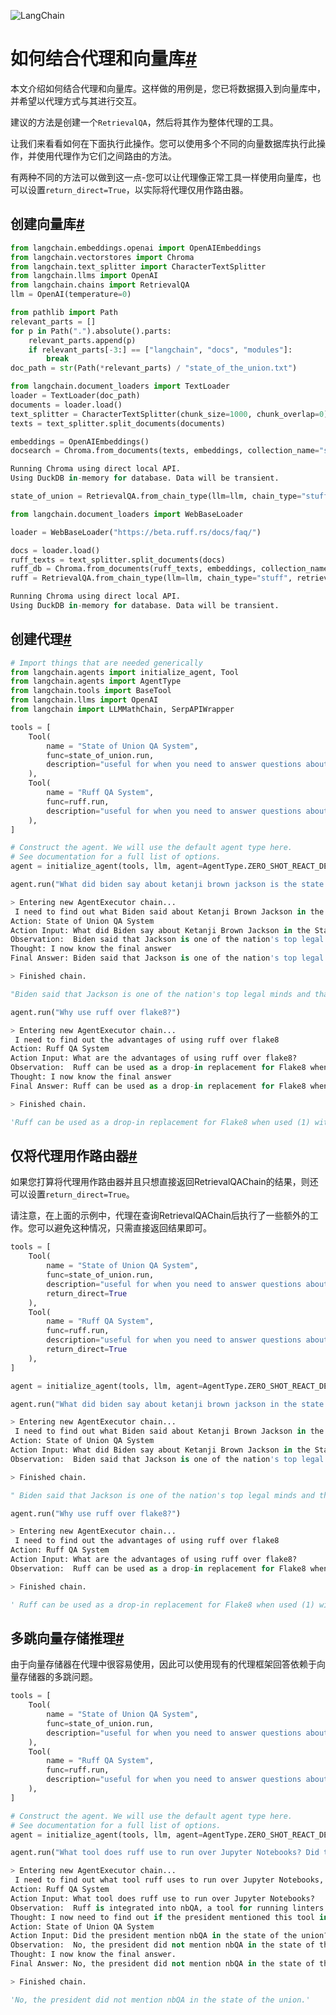

<Head>
  <script>
    {
      `(function() {
         var _hmt = _hmt || [];
(function() {
  var hm = document.createElement("script");
  hm.src = "https://hm.baidu.com/hm.js?e60fb290e204e04c5cb6f79b0ac1e697";
  var s = document.getElementsByTagName("script")[0]; 
  s.parentNode.insertBefore(hm, s);
})();
       })();`
    }
  </script>
</Head>

![LangChain](https://pica.zhimg.com/50/v2-56e8bbb52aa271012541c1fe1ceb11a2_r.gif)





如何结合代理和向量库[#](#how-to-combine-agents-and-vectorstores "本标题的永久链接")
=================================================================

本文介绍如何结合代理和向量库。这样做的用例是，您已将数据摄入到向量库中，并希望以代理方式与其进行交互。

建议的方法是创建一个`RetrievalQA`，然后将其作为整体代理的工具。

让我们来看看如何在下面执行此操作。您可以使用多个不同的向量数据库执行此操作，并使用代理作为它们之间路由的方法。

有两种不同的方法可以做到这一点-您可以让代理像正常工具一样使用向量库，也可以设置`return_direct=True`，以实际将代理仅用作路由器。

创建向量库[#](#create-the-vectorstore "本标题的永久链接")
--------------------------------------------

```  python
from langchain.embeddings.openai import OpenAIEmbeddings
from langchain.vectorstores import Chroma
from langchain.text_splitter import CharacterTextSplitter
from langchain.llms import OpenAI
from langchain.chains import RetrievalQA
llm = OpenAI(temperature=0)

```

```  python
from pathlib import Path
relevant_parts = []
for p in Path(".").absolute().parts:
    relevant_parts.append(p)
    if relevant_parts[-3:] == ["langchain", "docs", "modules"]:
        break
doc_path = str(Path(*relevant_parts) / "state_of_the_union.txt")

```

```  python
from langchain.document_loaders import TextLoader
loader = TextLoader(doc_path)
documents = loader.load()
text_splitter = CharacterTextSplitter(chunk_size=1000, chunk_overlap=0)
texts = text_splitter.split_documents(documents)

embeddings = OpenAIEmbeddings()
docsearch = Chroma.from_documents(texts, embeddings, collection_name="state-of-union")

```

```  python
Running Chroma using direct local API.
Using DuckDB in-memory for database. Data will be transient.

```

```  python
state_of_union = RetrievalQA.from_chain_type(llm=llm, chain_type="stuff", retriever=docsearch.as_retriever())

```

```  python
from langchain.document_loaders import WebBaseLoader

```

```  python
loader = WebBaseLoader("https://beta.ruff.rs/docs/faq/")

```

```  python
docs = loader.load()
ruff_texts = text_splitter.split_documents(docs)
ruff_db = Chroma.from_documents(ruff_texts, embeddings, collection_name="ruff")
ruff = RetrievalQA.from_chain_type(llm=llm, chain_type="stuff", retriever=ruff_db.as_retriever())

```
```  python
Running Chroma using direct local API.
Using DuckDB in-memory for database. Data will be transient.

```

创建代理[#](#create-the-agent "本标题的永久链接")
-------------------------------------

```  python
# Import things that are needed generically
from langchain.agents import initialize_agent, Tool
from langchain.agents import AgentType
from langchain.tools import BaseTool
from langchain.llms import OpenAI
from langchain import LLMMathChain, SerpAPIWrapper

```

```  python
tools = [
    Tool(
        name = "State of Union QA System",
        func=state_of_union.run,
        description="useful for when you need to answer questions about the most recent state of the union address. Input should be a fully formed question."
    ),
    Tool(
        name = "Ruff QA System",
        func=ruff.run,
        description="useful for when you need to answer questions about ruff (a python linter). Input should be a fully formed question."
    ),
]

```

```  python
# Construct the agent. We will use the default agent type here.
# See documentation for a full list of options.
agent = initialize_agent(tools, llm, agent=AgentType.ZERO_SHOT_REACT_DESCRIPTION, verbose=True)

```

```  python
agent.run("What did biden say about ketanji brown jackson is the state of the union address?")

```

```  python
> Entering new AgentExecutor chain...
 I need to find out what Biden said about Ketanji Brown Jackson in the State of the Union address.
Action: State of Union QA System
Action Input: What did Biden say about Ketanji Brown Jackson in the State of the Union address?
Observation:  Biden said that Jackson is one of the nation's top legal minds and that she will continue Justice Breyer's legacy of excellence.
Thought: I now know the final answer
Final Answer: Biden said that Jackson is one of the nation's top legal minds and that she will continue Justice Breyer's legacy of excellence.

> Finished chain.

```

```  python
"Biden said that Jackson is one of the nation's top legal minds and that she will continue Justice Breyer's legacy of excellence."

```

```  python
agent.run("Why use ruff over flake8?")

```

```  python
> Entering new AgentExecutor chain...
 I need to find out the advantages of using ruff over flake8
Action: Ruff QA System
Action Input: What are the advantages of using ruff over flake8?
Observation:  Ruff can be used as a drop-in replacement for Flake8 when used (1) without or with a small number of plugins, (2) alongside Black, and (3) on Python 3 code. It also re-implements some of the most popular Flake8 plugins and related code quality tools natively, including isort, yesqa, eradicate, and most of the rules implemented in pyupgrade. Ruff also supports automatically fixing its own lint violations, which Flake8 does not.
Thought: I now know the final answer
Final Answer: Ruff can be used as a drop-in replacement for Flake8 when used (1) without or with a small number of plugins, (2) alongside Black, and (3) on Python 3 code. It also re-implements some of the most popular Flake8 plugins and related code quality tools natively, including isort, yesqa, eradicate, and most of the rules implemented in pyupgrade. Ruff also supports automatically fixing its own lint violations, which Flake8 does not.

> Finished chain.

```

```  python
'Ruff can be used as a drop-in replacement for Flake8 when used (1) without or with a small number of plugins, (2) alongside Black, and (3) on Python 3 code. It also re-implements some of the most popular Flake8 plugins and related code quality tools natively, including isort, yesqa, eradicate, and most of the rules implemented in pyupgrade. Ruff also supports automatically fixing its own lint violations, which Flake8 does not.'

```

仅将代理用作路由器[#](#use-the-agent-solely-as-a-router "本标题的永久链接")
----------------------------------------------------------

如果您打算将代理用作路由器并且只想直接返回RetrievalQAChain的结果，则还可以设置`return_direct=True`。

请注意，在上面的示例中，代理在查询RetrievalQAChain后执行了一些额外的工作。您可以避免这种情况，只需直接返回结果即可。

```  python
tools = [
    Tool(
        name = "State of Union QA System",
        func=state_of_union.run,
        description="useful for when you need to answer questions about the most recent state of the union address. Input should be a fully formed question.",
        return_direct=True
    ),
    Tool(
        name = "Ruff QA System",
        func=ruff.run,
        description="useful for when you need to answer questions about ruff (a python linter). Input should be a fully formed question.",
        return_direct=True
    ),
]

```

```  python
agent = initialize_agent(tools, llm, agent=AgentType.ZERO_SHOT_REACT_DESCRIPTION, verbose=True)

```

```  python
agent.run("What did biden say about ketanji brown jackson in the state of the union address?")

```

```  python
> Entering new AgentExecutor chain...
 I need to find out what Biden said about Ketanji Brown Jackson in the State of the Union address.
Action: State of Union QA System
Action Input: What did Biden say about Ketanji Brown Jackson in the State of the Union address?
Observation:  Biden said that Jackson is one of the nation's top legal minds and that she will continue Justice Breyer's legacy of excellence.

> Finished chain.

```

```  python
" Biden said that Jackson is one of the nation's top legal minds and that she will continue Justice Breyer's legacy of excellence."

```

```  python
agent.run("Why use ruff over flake8?")

```

```  python
> Entering new AgentExecutor chain...
 I need to find out the advantages of using ruff over flake8
Action: Ruff QA System
Action Input: What are the advantages of using ruff over flake8?
Observation:  Ruff can be used as a drop-in replacement for Flake8 when used (1) without or with a small number of plugins, (2) alongside Black, and (3) on Python 3 code. It also re-implements some of the most popular Flake8 plugins and related code quality tools natively, including isort, yesqa, eradicate, and most of the rules implemented in pyupgrade. Ruff also supports automatically fixing its own lint violations, which Flake8 does not.

> Finished chain.

```

```  python
' Ruff can be used as a drop-in replacement for Flake8 when used (1) without or with a small number of plugins, (2) alongside Black, and (3) on Python 3 code. It also re-implements some of the most popular Flake8 plugins and related code quality tools natively, including isort, yesqa, eradicate, and most of the rules implemented in pyupgrade. Ruff also supports automatically fixing its own lint violations, which Flake8 does not.'

```

多跳向量存储推理[#](#multi-hop-vectorstore-reasoning "此标题的永久链接")
--------------------------------------------------------

由于向量存储器在代理中很容易使用，因此可以使用现有的代理框架回答依赖于向量存储器的多跳问题。

```  python
tools = [
    Tool(
        name = "State of Union QA System",
        func=state_of_union.run,
        description="useful for when you need to answer questions about the most recent state of the union address. Input should be a fully formed question, not referencing any obscure pronouns from the conversation before."
    ),
    Tool(
        name = "Ruff QA System",
        func=ruff.run,
        description="useful for when you need to answer questions about ruff (a python linter). Input should be a fully formed question, not referencing any obscure pronouns from the conversation before."
    ),
]

```

```  python
# Construct the agent. We will use the default agent type here.
# See documentation for a full list of options.
agent = initialize_agent(tools, llm, agent=AgentType.ZERO_SHOT_REACT_DESCRIPTION, verbose=True)

```

```  python
agent.run("What tool does ruff use to run over Jupyter Notebooks? Did the president mention that tool in the state of the union?")

```

```  python
> Entering new AgentExecutor chain...
 I need to find out what tool ruff uses to run over Jupyter Notebooks, and if the president mentioned it in the state of the union.
Action: Ruff QA System
Action Input: What tool does ruff use to run over Jupyter Notebooks?
Observation:  Ruff is integrated into nbQA, a tool for running linters and code formatters over Jupyter Notebooks. After installing ruff and nbqa, you can run Ruff over a notebook like so: > nbqa ruff Untitled.ipynb
Thought: I now need to find out if the president mentioned this tool in the state of the union.
Action: State of Union QA System
Action Input: Did the president mention nbQA in the state of the union?
Observation:  No, the president did not mention nbQA in the state of the union.
Thought: I now know the final answer.
Final Answer: No, the president did not mention nbQA in the state of the union.

> Finished chain.

```

```  python
'No, the president did not mention nbQA in the state of the union.'

```

